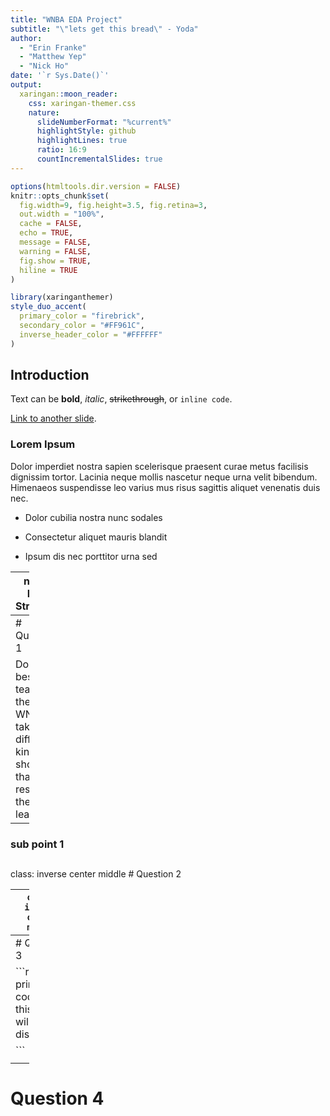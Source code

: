 ```yaml
---
title: "WNBA EDA Project"
subtitle: "\"lets get this bread\" - Yoda"  
author: 
  - "Erin Franke"
  - "Matthew Yep"
  - "Nick Ho"
date: '`r Sys.Date()`'
output:
  xaringan::moon_reader:
    css: xaringan-themer.css
    nature:
      slideNumberFormat: "%current%"
      highlightStyle: github
      highlightLines: true
      ratio: 16:9
      countIncrementalSlides: true
---
```


```r
options(htmltools.dir.version = FALSE)
knitr::opts_chunk$set(
  fig.width=9, fig.height=3.5, fig.retina=3,
  out.width = "100%",
  cache = FALSE,
  echo = TRUE,
  message = FALSE, 
  warning = FALSE,
  fig.show = TRUE,
  hiline = TRUE
)
```

```r
library(xaringanthemer)
style_duo_accent(
  primary_color = "firebrick",
  secondary_color = "#FF961C",
  inverse_header_color = "#FFFFFF"
)
```

## Introduction

Text can be **bold**, _italic_, ~~strikethrough~~, or `inline code`.

[Link to another slide](#colors).

### Lorem Ipsum

Dolor imperdiet nostra sapien scelerisque praesent curae metus facilisis dignissim tortor. 
Lacinia neque mollis nascetur neque urna velit bibendum. 
Himenaeos suspendisse leo varius mus risus sagittis aliquet venenatis duis nec.

- Dolor cubilia nostra nunc sodales

- Consectetur aliquet mauris blandit

- Ipsum dis nec porttitor urna sed

---
name: Data Structure

## How the data is structured

Each row represents a shot taken by a WNBA player


There are many many columns, but we are mainly interested in the coordinates of the shot locations, shots taken in the 4th quarter, and how shots differed across quarters


<!-- New Slide -->
---
# Question 1

Do the best teams in the WNBA take different kinds of shots than the rest of the league?

--
### sub point 1


<!-- New Slide -->
---
class: inverse center middle
# Question 2

--
```
class: inverse center middle
```

<!-- New Slide -->
---
# Question 3

```r

a <- 2
print("the code for this chunk will not be displayed")

```


<!-- New Slide -->
---
# Question 4


